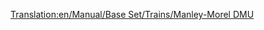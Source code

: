 [[Translation:en/Manual/Base Set/Trains/Manley-Morel DMU]]
{{en/Manual/Base Set/Trains/Trains|Cost=£12,890 ($25.780)
|Speed=112 kph (70 mph)
|Weight=32 t
|Power=600 hp (447 kW)
|Annual=£1,278 ($2.556)
|Designed=1957
|Lifespan=12
|Capacity=76 passengers
|Description=The Manley-Morel DMU is a Diesel Multiple unit that by default comes with two units and carries passengers.

These trains are really only suitable for light passenger transport, as they lack the power to transport heavier goods and pull more carriages.  You could add more units to increase the power and capacity (in true DMU style), but you are still limited to 70mph, so a better option would be to wait for the [[en/Manual/Base Set/Trains/SH '125']] to come in in 1977 and use that.  

A word of warning though, when faster trains arrive on a large network, you may find that they get stuck behind these slower units slowing the whole network down, so you should either upgrade the whole lot, keep the DMUs on a separate section of track, or build [[en/Community/Double-Tracks]].

This train is made obsolete by the [[en/Manual/Base Set/Trains/Dash]] which is introduced in 1984, but this is only 5mph faster and 100hp more powerful so really isn't much of an improvement - you are likely to have upgraded most major routes to SH '125's by then anyway.

|Real-life=This is the Transport Tycoon version of the [http://en.wikipedia.org/wiki/British_Rail_Class_101 Metro-Cammell Class 101 DMU] which was introduced as part of the 1956 British Railways Modernisation programme, designed to replace steam locomotives on local and semi-express lines. Unbelievably, despite the TTD '12 year' life span, these machines are still seen plodding around the British countryside!
}}